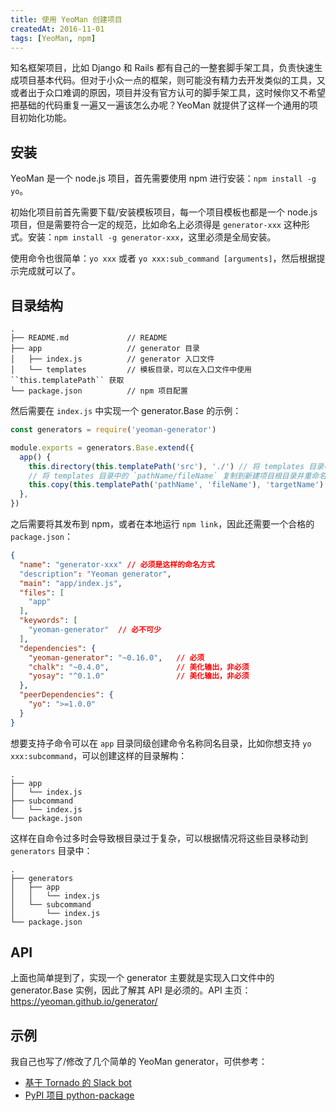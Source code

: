 ```yaml
---
title: 使用 YeoMan 创建项目
createdAt: 2016-11-01
tags: [YeoMan, npm]
---
```


知名框架项目，比如 Django 和 Rails 都有自己的一整套脚手架工具，负责快速生成项目基本代码。但对于小众一点的框架，则可能没有精力去开发类似的工具，又或者出于众口难调的原因，项目并没有官方认可的脚手架工具，这时候你又不希望把基础的代码重复一遍又一遍该怎么办呢？YeoMan 就提供了这样一个通用的项目初始化功能。

## 安装

YeoMan 是一个 node.js 项目，首先需要使用 npm 进行安装：`npm install -g yo`。

初始化项目前首先需要下载/安装模板项目，每一个项目模板也都是一个 node.js 项目，但是需要符合一定的规范，比如命名上必须得是 `generator-xxx` 这种形式。安装：`npm install -g generator-xxx`，这里必须是全局安装。

使用命令也很简单：`yo xxx` 或者 `yo xxx:sub_command [arguments]`，然后根据提示完成就可以了。

## 目录结构

```
.
├── README.md             // README
├── app                   // generator 目录
│   ├── index.js          // generator 入口文件
│   └── templates         // 模板目录，可以在入口文件中使用 ``this.templatePath`` 获取
└── package.json          // npm 项目配置
```

然后需要在 `index.js` 中实现一个 generator.Base 的示例：

```js
const generators = require('yeoman-generator')

module.exports = generators.Base.extend({
  app() {
    this.directory(this.templatePath('src'), './') // 将 templates 目录中的 src 目录复制到新建项目的根目录
    // 将 templates 目录中的 `pathName/fileName` 复制到新建项目根目录并重命名为 `targetName`
    this.copy(this.templatePath('pathName', 'fileName'), 'targetName')
  },
})
```

之后需要将其发布到 npm，或者在本地运行 `npm link`，因此还需要一个合格的 `package.json`：

```json
{
  "name": "generator-xxx" // 必须是这样的命名方式
  "description": "Yeoman generator",
  "main": "app/index.js",
  "files": [
    "app"
  ],
  "keywords": [
    "yeoman-generator"  // 必不可少
  ],
  "dependencies": {
    "yeoman-generator": "~0.16.0",   // 必须
    "chalk": "~0.4.0",               // 美化输出，非必须
    "yosay": "^0.1.0"                // 美化输出，非必须
  },
  "peerDependencies": {
    "yo": ">=1.0.0"
  }
}
```

想要支持子命令可以在 `app` 目录同级创建命令名称同名目录，比如你想支持 `yo xxx:subcommand`，可以创建这样的目录解构：

```
.
├── app
│   └── index.js
├── subcommand
│   └── index.js
└── package.json
```

这样在自命令过多时会导致根目录过于复杂，可以根据情况将这些目录移动到 `generators` 目录中：

```
.
├── generators
│   ├── app
│   │   └── index.js
│   └── subcommand
│       └── index.js
└── package.json
```

## API

上面也简单提到了，实现一个 generator 主要就是实现入口文件中的 generator.Base 实例，因此了解其 API 是必须的。API 主页：https://yeoman.github.io/generator/

## 示例

我自己也写了/修改了几个简单的 YeoMan generator，可供参考：

- [基于 Tornado 的 Slack bot](https://github.com/kxxoling/generator-tornado-slack-bot)
- [PyPI 项目 python-package](https://github.com/kxxoling/generator-python-package)

[yeoman]: http://yeoman.io/
